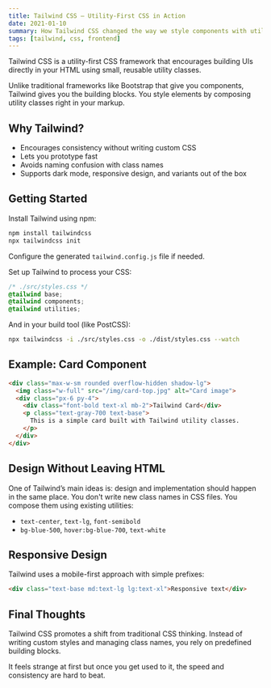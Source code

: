 ```yaml
---
title: Tailwind CSS – Utility-First CSS in Action
date: 2021-01-10
summary: How Tailwind CSS changed the way we style components with utility-first classes.
tags: [tailwind, css, frontend]
---
```


Tailwind CSS is a utility-first CSS framework that encourages building UIs directly in your HTML using small, reusable utility classes.

Unlike traditional frameworks like Bootstrap that give you components, Tailwind gives you the building blocks. You style elements by composing utility classes right in your markup.

## Why Tailwind?

- Encourages consistency without writing custom CSS
- Lets you prototype fast
- Avoids naming confusion with class names
- Supports dark mode, responsive design, and variants out of the box

## Getting Started

Install Tailwind using npm:

```bash
npm install tailwindcss
npx tailwindcss init
```

Configure the generated `tailwind.config.js` file if needed.

Set up Tailwind to process your CSS:

```css
/* ./src/styles.css */
@tailwind base;
@tailwind components;
@tailwind utilities;
```

And in your build tool (like PostCSS):

```bash
npx tailwindcss -i ./src/styles.css -o ./dist/styles.css --watch
```

## Example: Card Component

```html
<div class="max-w-sm rounded overflow-hidden shadow-lg">
  <img class="w-full" src="/img/card-top.jpg" alt="Card image">
  <div class="px-6 py-4">
    <div class="font-bold text-xl mb-2">Tailwind Card</div>
    <p class="text-gray-700 text-base">
      This is a simple card built with Tailwind utility classes.
    </p>
  </div>
</div>
```

## Design Without Leaving HTML

One of Tailwind’s main ideas is: design and implementation should happen in the same place. You don't write new class names in CSS files. You compose them using existing utilities:

- `text-center`, `text-lg`, `font-semibold`
- `bg-blue-500`, `hover:bg-blue-700`, `text-white`

## Responsive Design

Tailwind uses a mobile-first approach with simple prefixes:

```html
<div class="text-base md:text-lg lg:text-xl">Responsive text</div>
```

## Final Thoughts

Tailwind CSS promotes a shift from traditional CSS thinking. Instead of writing custom styles and managing class names, you rely on predefined building blocks.

It feels strange at first but once you get used to it, the speed and consistency are hard to beat.
